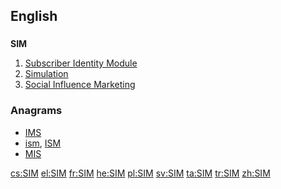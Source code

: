 ==English==

==={{acronym-old|en}}===
'''SIM'''

# [[Subscriber Identity Module]]
# [[simulation|Simulation]]
# [[Social Influence Marketing]]

===Anagrams===
* [[IMS#English|IMS]] 
* [[ism#English|ism]], [[ISM#English|ISM]]
* [[MIS#English|MIS]]

[[cs:SIM]]
[[el:SIM]]
[[fr:SIM]]
[[he:SIM]]
[[pl:SIM]]
[[sv:SIM]]
[[ta:SIM]]
[[tr:SIM]]
[[zh:SIM]]